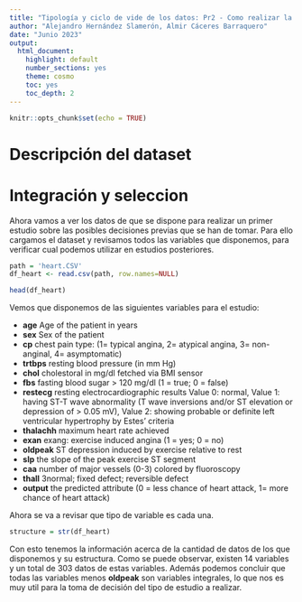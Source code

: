 ```yaml
---
title: "Tipología y ciclo de vide de los datos: Pr2 - Como realizar la limpieza y análisis de datos"
author: "Alejandro Hernández Slamerón, Almir Cáceres Barraquero"
date: "Junio 2023"
output: 
  html_document:
    highlight: default
    number_sections: yes
    theme: cosmo
    toc: yes
    toc_depth: 2
---
```



```r
knitr::opts_chunk$set(echo = TRUE)
```



# Descripción del dataset 



# Integración y seleccion

Ahora vamos a ver los datos de que se dispone para realizar un primer estudio sobre las posibles decisiones previas que se han de tomar. 
Para ello cargamos el dataset y revisamos todos las variables que disponemos, para verificar cual podemos utilizar en estudios posteriores.

```r
path = 'heart.CSV'
df_heart <- read.csv(path, row.names=NULL)
```

```r
head(df_heart)
```



Vemos que disponemos de las siguientes variables para el estudio:


+ **age** Age of the patient in years
+ **sex** Sex of the patient
+ **cp** chest pain type:
(1= typical angina, 
2= atypical angina, 
3= non-anginal, 
4= asymptomatic)
+ **trtbps** resting blood pressure (in mm Hg)
+ **chol**  cholestoral in mg/dl fetched via BMI sensor
+ **fbs** fasting blood sugar > 120 mg/dl (1 = true; 0 = false)
+ **restecg** resting electrocardiographic results 
Value 0: normal,
Value 1: having ST-T wave abnormality (T wave inversions and/or ST elevation or depression of > 0.05 mV),
Value 2: showing probable or definite left ventricular hypertrophy by Estes' criteria
+ **thalachh**	 maximum heart rate achieved
+ **exan**	exang: exercise induced angina (1 = yes; 0 = no)
+ **oldpeak** ST depression induced by exercise relative to rest	
+ **slp** the slope of the peak exercise ST segment
+ **caa** 	number of major vessels (0-3) colored by fluoroscopy
+ **thall** 	3normal; fixed defect; reversible defect
+ **output** the predicted attribute  (0 = less chance of heart attack, 1= more chance of heart attack)

Ahora se va a revisar que tipo de variable es cada una. 

```r
structure = str(df_heart)
```

Con esto tenemos la información acerca de la cantidad de datos de los que disponemos y su estructura. 
Como se puede observar, existen 14 variables y un total de 303 datos de estas variables.
Además podemos concluir que todas las variables menos **oldpeak** son variables integrales, lo que nos es muy util para la toma de decisión del tipo de estudio a realizar. 



